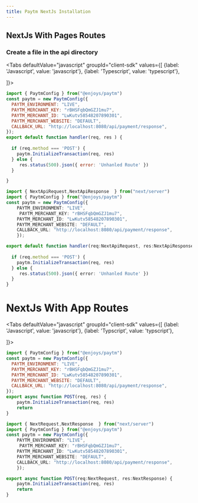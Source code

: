 ```yaml
---
title: Paytm NextJs Installation
---
```



## NextJs With Pages Routes

### Create a file in the api directory
<Tabs
  defaultValue="javascript"
  groupId="client-sdk"
  values={[
    {label: 'Javascript', value: 'javascript'},
    {label: 'Typescript', value: 'typescript'},
    
  ]}>
  <TabItem value="javascript">

```javascript title="/api/payment/route.js"
import { PaytmConfig } from("@enjoys/paytm")
const paytm = new PaytmConfig({
  PAYTM_ENVIRONMENT: "LIVE",
  PAYTM_MERCHANT_KEY: "rBHSFqbQmGZJ1mu7",
  PAYTM_MERCHANT_ID: "LwKutv58548207890301",
  PAYTM_MERCHANT_WEBSITE: "DEFAULT",
  CALLBACK_URL: "http://localhost:8080/api/payment/response",
});
export default function handler(req, res ) {
   
  if (req.method === 'POST') {
    paytm.InitializeTransaction(req, res)
  } else {
     res.status(500).json({ error: 'Unhanled Route' })
  }

}
```

  </TabItem>
  <TabItem value="typescript">

```typescript title="/api/payment/route.tsx"
import { NextApiRequest,NextApiResponse  } from("next/server")
import { PaytmConfig } from("@enjoys/paytm")
const paytm = new PaytmConfig({
    PAYTM_ENVIRONMENT: "LIVE",
     PAYTM_MERCHANT_KEY: "rBHSFqbQmGZJ1mu7",
    PAYTM_MERCHANT_ID: "LwKutv58548207890301",
    PAYTM_MERCHANT_WEBSITE: "DEFAULT",
    CALLBACK_URL: "http://localhost:8080/api/payment/response",
    });

export default function handler(req:NextApiRequest, res:NextApiResponse ) {
   
  if (req.method === 'POST') {
    paytm.InitializeTransaction(req, res)
  } else {
     res.status(500).json({ error: 'Unhanled Route' })
  }
}
```
  </TabItem>
  </Tabs>

# NextJs With App Routes
<Tabs
  defaultValue="javascript"
  groupId="client-sdk"
  values={[
    {label: 'Javascript', value: 'javascript'},
    {label: 'Typscript', value: 'typscript'},
    
  ]}>
  <TabItem value="javascript">

```javascript title="/api/payment/route.js"
import { PaytmConfig } from("@enjoys/paytm")
const paytm = new PaytmConfig({
  PAYTM_ENVIRONMENT: "LIVE",
  PAYTM_MERCHANT_KEY: "rBHSFqbQmGZJ1mu7",
  PAYTM_MERCHANT_ID: "LwKutv58548207890301",
  PAYTM_MERCHANT_WEBSITE: "DEFAULT",
  CALLBACK_URL: "http://localhost:8080/api/payment/response",
});
export async function POST(req, res) { 
    paytm.InitializeTransaction(req, res)
    return
}
```

  </TabItem>
  <TabItem value="typescript">

```typescript title="/api/payment/route.tsx"
import { NextRequest,NextResponse  } from("next/server")
import { PaytmConfig } from("@enjoys/paytm")
const paytm = new PaytmConfig({
    PAYTM_ENVIRONMENT: "LIVE",
     PAYTM_MERCHANT_KEY: "rBHSFqbQmGZJ1mu7",
    PAYTM_MERCHANT_ID: "LwKutv58548207890301",
    PAYTM_MERCHANT_WEBSITE: "DEFAULT",
    CALLBACK_URL: "http://localhost:8080/api/payment/response",
    });

export async function POST(req:NextRequest, res:NextResponse) { 
    paytm.InitializeTransaction(req, res)
    return
}
```
  </TabItem>
  </Tabs>
